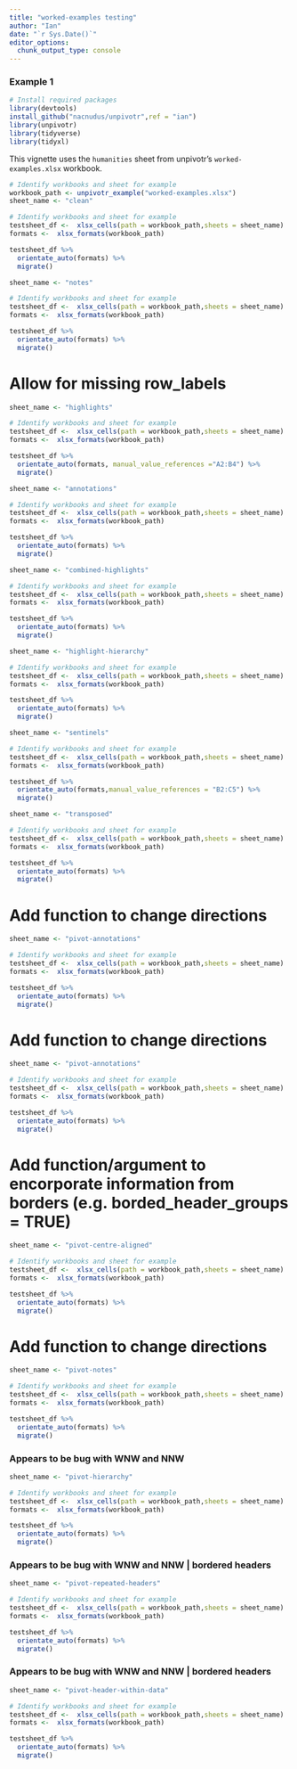 ---
title: "worked-examples testing"
author: "Ian"
date: "`r Sys.Date()`"
editor_options: 
  chunk_output_type: console
---


### Example 1 

```{r message=FALSE, warning=FALSE, paged.print=FALSE}
# Install required packages 
library(devtools)
install_github("nacnudus/unpivotr",ref = "ian")
library(unpivotr)
library(tidyverse)
library(tidyxl)
```

This vignette uses the `humanities` sheet from unpivotr's `worked-examples.xlsx` workbook.
```{r}
# Identify workbooks and sheet for example 
workbook_path <- unpivotr_example("worked-examples.xlsx")
sheet_name <- "clean"

# Identify workbooks and sheet for example 
testsheet_df <-  xlsx_cells(path = workbook_path,sheets = sheet_name)
formats <-  xlsx_formats(workbook_path)

testsheet_df %>%  
  orientate_auto(formats) %>% 
  migrate()
```


```{r}
sheet_name <- "notes"

# Identify workbooks and sheet for example 
testsheet_df <-  xlsx_cells(path = workbook_path,sheets = sheet_name)
formats <-  xlsx_formats(workbook_path)

testsheet_df %>%  
  orientate_auto(formats) %>% 
  migrate()

```

# Allow for missing row_labels
```{r}
sheet_name <- "highlights"

# Identify workbooks and sheet for example 
testsheet_df <-  xlsx_cells(path = workbook_path,sheets = sheet_name)
formats <-  xlsx_formats(workbook_path)

testsheet_df %>%  
  orientate_auto(formats, manual_value_references ="A2:B4") %>% 
  migrate()

```


```{r}
sheet_name <- "annotations"

# Identify workbooks and sheet for example 
testsheet_df <-  xlsx_cells(path = workbook_path,sheets = sheet_name)
formats <-  xlsx_formats(workbook_path)

testsheet_df %>%  
  orientate_auto(formats) %>% 
  migrate()

```



```{r}
sheet_name <- "combined-highlights"

# Identify workbooks and sheet for example 
testsheet_df <-  xlsx_cells(path = workbook_path,sheets = sheet_name)
formats <-  xlsx_formats(workbook_path)

testsheet_df %>%  
  orientate_auto(formats) %>% 
  migrate()
```


```{r}
sheet_name <- "highlight-hierarchy"

# Identify workbooks and sheet for example 
testsheet_df <-  xlsx_cells(path = workbook_path,sheets = sheet_name)
formats <-  xlsx_formats(workbook_path)

testsheet_df %>%  
  orientate_auto(formats) %>% 
  migrate()
```


```{r}
sheet_name <- "sentinels"

# Identify workbooks and sheet for example 
testsheet_df <-  xlsx_cells(path = workbook_path,sheets = sheet_name)
formats <-  xlsx_formats(workbook_path)

testsheet_df %>%  
  orientate_auto(formats,manual_value_references = "B2:C5") %>% 
  migrate()
```



```{r}
sheet_name <- "transposed"

# Identify workbooks and sheet for example 
testsheet_df <-  xlsx_cells(path = workbook_path,sheets = sheet_name)
formats <-  xlsx_formats(workbook_path)

testsheet_df %>%  
  orientate_auto(formats) %>% 
  migrate()
```

# Add function to change directions 
```{r}
sheet_name <- "pivot-annotations"

# Identify workbooks and sheet for example 
testsheet_df <-  xlsx_cells(path = workbook_path,sheets = sheet_name)
formats <-  xlsx_formats(workbook_path)

testsheet_df %>%  
  orientate_auto(formats) %>%  
  migrate()
```

# Add function to change directions 
```{r}
sheet_name <- "pivot-annotations"

# Identify workbooks and sheet for example 
testsheet_df <-  xlsx_cells(path = workbook_path,sheets = sheet_name)
formats <-  xlsx_formats(workbook_path)

testsheet_df %>%  
  orientate_auto(formats) %>%  
  migrate()
```


# Add function/argument to encorporate information from borders (e.g. borded_header_groups = TRUE)
```{r}
sheet_name <- "pivot-centre-aligned"

# Identify workbooks and sheet for example 
testsheet_df <-  xlsx_cells(path = workbook_path,sheets = sheet_name)
formats <-  xlsx_formats(workbook_path)

testsheet_df %>%  
  orientate_auto(formats) %>%  
  migrate()
```


# Add function to change directions 
```{r}
sheet_name <- "pivot-notes"

# Identify workbooks and sheet for example 
testsheet_df <-  xlsx_cells(path = workbook_path,sheets = sheet_name)
formats <-  xlsx_formats(workbook_path)

testsheet_df %>%  
  orientate_auto(formats) %>%  
  migrate()
```


### Appears to be bug with WNW and NNW
```{r}
sheet_name <- "pivot-hierarchy"

# Identify workbooks and sheet for example 
testsheet_df <-  xlsx_cells(path = workbook_path,sheets = sheet_name)
formats <-  xlsx_formats(workbook_path)

testsheet_df %>%  
  orientate_auto(formats) %>%  
  migrate()
```


### Appears to be bug with WNW and NNW | bordered headers
```{r}
sheet_name <- "pivot-repeated-headers"

# Identify workbooks and sheet for example 
testsheet_df <-  xlsx_cells(path = workbook_path,sheets = sheet_name)
formats <-  xlsx_formats(workbook_path)

testsheet_df %>%  
  orientate_auto(formats) %>%  
  migrate() 
```

### Appears to be bug with WNW and NNW | bordered headers
```{r}
sheet_name <- "pivot-header-within-data"

# Identify workbooks and sheet for example 
testsheet_df <-  xlsx_cells(path = workbook_path,sheets = sheet_name)
formats <-  xlsx_formats(workbook_path)

testsheet_df %>%  
  orientate_auto(formats) %>%  
  migrate() 
```